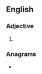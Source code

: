 ==English==

===Adjective===
{{head|en|adjective comparative form}}

# {{en-comparative of|dressy}}

===Anagrams===
* {{anagrams|en|desirers|residers|rideress}}